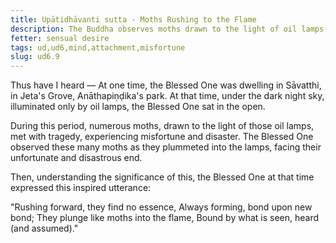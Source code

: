 ```yaml
---
title: Upātidhāvanti sutta - Moths Rushing to the Flame
description: The Buddha observes moths drawn to the light of oil lamps, and reflects on the nature of attachment.
fetter: sensual desire
tags: ud,ud6,mind,attachment,misfortune
slug: ud6.9
---
```


Thus have I heard — At one time, the Blessed One was dwelling in Sāvatthi, in Jeta's Grove, Anāthapiṇḍika's park. At that time, under the dark night sky, illuminated only by oil lamps, the Blessed One sat in the open.

During this period, numerous moths, drawn to the light of those oil lamps, met with tragedy, experiencing misfortune and disaster. The Blessed One observed these many moths as they plummeted into the lamps, facing their unfortunate and disastrous end.

Then, understanding the significance of this, the Blessed One at that time expressed this inspired utterance:

"Rushing forward, they find no essence,
Always forming, bond upon new bond;
They plunge like moths into the flame,
Bound by what is seen, heard (and assumed)."